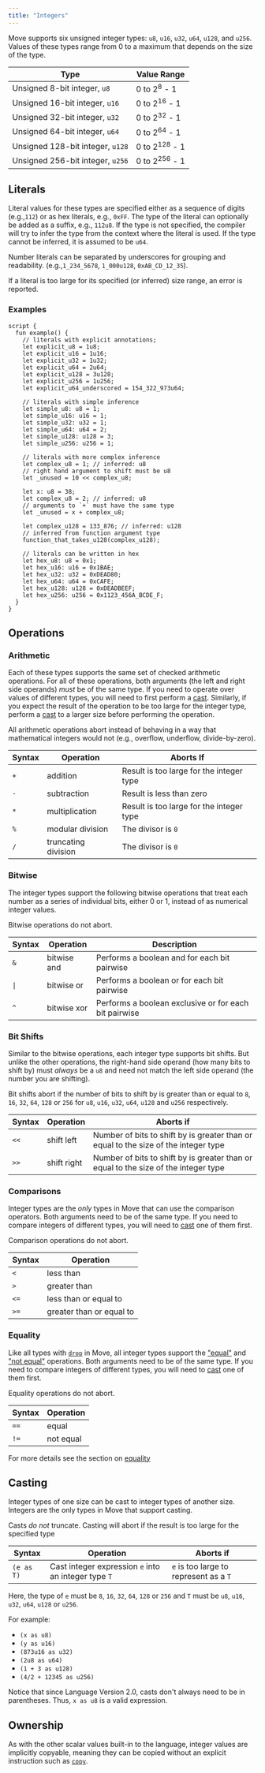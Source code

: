 ```yaml
---
title: "Integers"
---
```


Move supports six unsigned integer types: `u8`, `u16`, `u32`, `u64`, `u128`, and `u256`. Values of these types range from 0 to a maximum that depends on the size of the type.

| Type                             | Value Range              |
| -------------------------------- | ------------------------ |
| Unsigned 8-bit integer, `u8`     | 0 to 2<sup>8</sup> - 1   |
| Unsigned 16-bit integer, `u16`   | 0 to 2<sup>16</sup> - 1  |
| Unsigned 32-bit integer, `u32`   | 0 to 2<sup>32</sup> - 1  |
| Unsigned 64-bit integer, `u64`   | 0 to 2<sup>64</sup> - 1  |
| Unsigned 128-bit integer, `u128` | 0 to 2<sup>128</sup> - 1 |
| Unsigned 256-bit integer, `u256` | 0 to 2<sup>256</sup> - 1 |

## Literals

Literal values for these types are specified either as a sequence of digits (e.g.,`112`) or as hex literals, e.g., `0xFF`. The type of the literal can optionally be added as a suffix, e.g., `112u8`. If the type is not specified, the compiler will try to infer the type from the context where the literal is used. If the type cannot be inferred, it is assumed to be `u64`.

Number literals can be separated by underscores for grouping and readability. (e.g.,`1_234_5678`, `1_000u128`, `0xAB_CD_12_35`).

If a literal is too large for its specified (or inferred) size range, an error is reported.

### Examples

```move
script {
  fun example() {
    // literals with explicit annotations;
    let explicit_u8 = 1u8;
    let explicit_u16 = 1u16;
    let explicit_u32 = 1u32;
    let explicit_u64 = 2u64;
    let explicit_u128 = 3u128;
    let explicit_u256 = 1u256;
    let explicit_u64_underscored = 154_322_973u64;

    // literals with simple inference
    let simple_u8: u8 = 1;
    let simple_u16: u16 = 1;
    let simple_u32: u32 = 1;
    let simple_u64: u64 = 2;
    let simple_u128: u128 = 3;
    let simple_u256: u256 = 1;

    // literals with more complex inference
    let complex_u8 = 1; // inferred: u8
    // right hand argument to shift must be u8
    let _unused = 10 << complex_u8;

    let x: u8 = 38;
    let complex_u8 = 2; // inferred: u8
    // arguments to `+` must have the same type
    let _unused = x + complex_u8;

    let complex_u128 = 133_876; // inferred: u128
    // inferred from function argument type
    function_that_takes_u128(complex_u128);

    // literals can be written in hex
    let hex_u8: u8 = 0x1;
    let hex_u16: u16 = 0x1BAE;
    let hex_u32: u32 = 0xDEAD80;
    let hex_u64: u64 = 0xCAFE;
    let hex_u128: u128 = 0xDEADBEEF;
    let hex_u256: u256 = 0x1123_456A_BCDE_F;
  }
}
```

## Operations

### Arithmetic

Each of these types supports the same set of checked arithmetic operations. For all of these operations, both arguments (the left and right side operands) _must_ be of the same type. If you need to operate over values of different types, you will need to first perform a [cast](#casting). Similarly, if you expect the result of the operation to be too large for the integer type, perform a [cast](#casting) to a larger size before performing the operation.

All arithmetic operations abort instead of behaving in a way that mathematical integers would not (e.g., overflow, underflow, divide-by-zero).

| Syntax | Operation           | Aborts If                                |
| ------ | ------------------- | ---------------------------------------- |
| `+`    | addition            | Result is too large for the integer type |
| `-`    | subtraction         | Result is less than zero                 |
| `*`    | multiplication      | Result is too large for the integer type |
| `%`    | modular division    | The divisor is `0`                       |
| `/`    | truncating division | The divisor is `0`                       |

### Bitwise

The integer types support the following bitwise operations that treat each number as a series of individual bits, either 0 or 1, instead of as numerical integer values.

Bitwise operations do not abort.

| Syntax | Operation   | Description                                           |
| ------ | ----------- | ----------------------------------------------------- |
| `&`    | bitwise and | Performs a boolean and for each bit pairwise          |
| `\|`   | bitwise or  | Performs a boolean or for each bit pairwise           |
| `^`    | bitwise xor | Performs a boolean exclusive or for each bit pairwise |

### Bit Shifts

Similar to the bitwise operations, each integer type supports bit shifts. But unlike the other operations, the right-hand side operand (how many bits to shift by) must _always_ be a `u8` and need not match the left side operand (the number you are shifting).

Bit shifts abort if the number of bits to shift by is greater than or equal to `8`, `16`, `32`, `64`, `128` or `256` for `u8`, `u16`, `u32`, `u64`, `u128` and `u256` respectively.

| Syntax | Operation   | Aborts if                                                                           |
| ------ | ----------- | ----------------------------------------------------------------------------------- |
| `<<`   | shift left  | Number of bits to shift by is greater than or equal to the size of the integer type |
| `>>`   | shift right | Number of bits to shift by is greater than or equal to the size of the integer type |

### Comparisons

Integer types are the _only_ types in Move that can use the comparison operators. Both arguments need to be of the same type. If you need to compare integers of different types, you will need to [cast](#casting) one of them first.

Comparison operations do not abort.

| Syntax | Operation                |
| ------ | ------------------------ |
| `<`    | less than                |
| `>`    | greater than             |
| `<=`   | less than or equal to    |
| `>=`   | greater than or equal to |

### Equality

Like all types with [`drop`](/build/smart-contracts/book/abilities) in Move, all integer types support the ["equal"](/build/smart-contracts/book/equality) and ["not equal"](/build/smart-contracts/book/equality) operations. Both arguments need to be of the same type. If you need to compare integers of different types, you will need to [cast](#casting) one of them first.

Equality operations do not abort.

| Syntax | Operation |
| ------ | --------- |
| `==`   | equal     |
| `!=`   | not equal |

For more details see the section on [equality](/build/smart-contracts/book/equality)

## Casting

Integer types of one size can be cast to integer types of another size. Integers are the only types in Move that support casting.

Casts _do not_ truncate. Casting will abort if the result is too large for the specified type

| Syntax     | Operation                                            | Aborts if                              |
| ---------- | ---------------------------------------------------- | -------------------------------------- |
| `(e as T)` | Cast integer expression `e` into an integer type `T` | `e` is too large to represent as a `T` |

Here, the type of `e` must be `8`, `16`, `32`, `64`, `128` or `256` and `T` must be `u8`, `u16`, `u32`, `u64`, `u128` or `u256`.

For example:

- `(x as u8)`
- `(y as u16)`
- `(873u16 as u32)`
- `(2u8 as u64)`
- `(1 + 3 as u128)`
- `(4/2 + 12345 as u256)`

Notice that since Language Version 2.0, casts don't always need to be in parentheses. Thus, `x as u8` is a valid expression.

## Ownership

As with the other scalar values built-in to the language, integer values are implicitly copyable, meaning they can be copied without an explicit instruction such as [`copy`](/build/smart-contracts/book/variables#move-and-copy).
